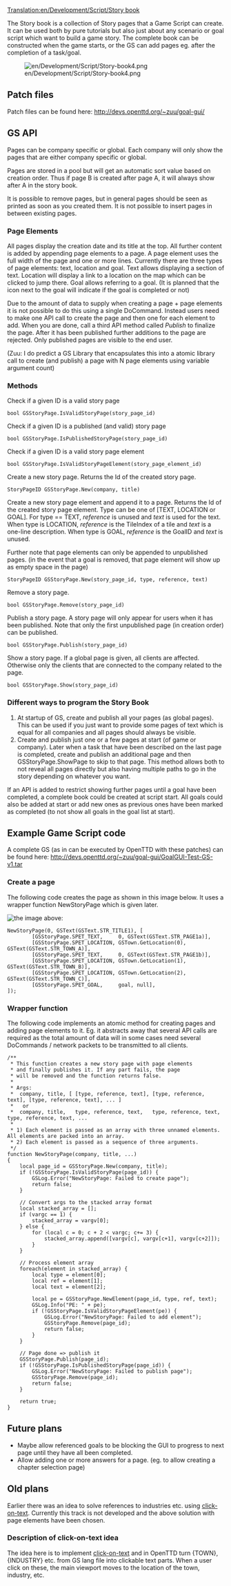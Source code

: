 [[Translation:en/Development/Script/Story book]]
{{en/Note|This page describe ongoing work that haven't been decided to go into trunk yet}}

The Story book is a collection of Story pages that a Game Script can create. It can be used both by pure tutorials but also just about any scenario or goal script which want to build a game story. The complete book can be constructed when the game starts, or the GS can add pages eg. after the completion of a task/goal.

[[File:en/Development/Script/Story-book4.png]]

== Patch files ==
Patch files can be found here: http://devs.openttd.org/~zuu/goal-gui/

== GS API ==
Pages can be company specific or global. Each company will only show the pages that are either company specific or global.

Pages are stored in a pool but will get an automatic sort value based on creation order. Thus if page B is created after page A, it will always show after A in the story book.

It is possible to remove pages, but in general pages should be seen as printed as soon as you created them. It is not possible to insert pages in between existing pages.

=== Page Elements ===
All pages display the creation date and its title at the top. All further content is added by appending page elements to a page. A page element uses the full width of the page and one or more lines. Currently there are three types of page elements: text, location and goal. Text allows displaying a section of text. Location will display a link to a location on the map which can be clicked to jump there. Goal allows referring to a goal. (It is planned that the icon next to the goal will indicate if the goal is completed or not)

Due to the amount of data to supply when creating a page + page elements it is not possible to do this using a single DoCommand. Instead users need to make one API call to create the page and then one for each element to add. When you are done, call a third API method called ''Publish'' to finalize the page. After it has been published further additions to the page are rejected. Only published pages are visible to the end user.

(Zuu: I do predict a GS Library that encapsulates this into a atomic library call to create (and publish) a page with N page elements using variable argument count)

=== Methods ===
Check if a given ID is a valid story page
 bool GSStoryPage.IsValidStoryPage(story_page_id)

Check if a given ID is a published (and valid) story page
 bool GSStoryPage.IsPublishedStoryPage(story_page_id)

Check if a given ID is a valid story page element
 bool GSStoryPage.IsValidStoryPageElement(story_page_element_id)

Create a new story page. Returns the Id of the created story page.
 StoryPageID GSStoryPage.New(company, title)

Create a new story page element and append it to a page. Returns the Id of the created story page element. Type can be one of [TEXT, LOCATION or GOAL]. For type == TEXT, ''reference'' is unused and ''text'' is used for the text. When type is LOCATION, ''reference'' is the TileIndex of a tile and ''text'' is a one-line description. When type is GOAL, ''reference'' is the GoalID and ''text'' is unused.

Further note that page elements can only be appended to unpublished pages. (in the event that a goal is removed, that page element will show up as empty space in the page)
 StoryPageID GSStoryPage.New(story_page_id, type, reference, text)

Remove a story page.
 bool GSStoryPage.Remove(story_page_id)

Publish a story page. A story page will only appear for users when it has been published. Note that only the first unpublished page (in creation order) can be published.
 bool GSStoryPage.Publish(story_page_id)

Show a story page. If a global page is given, all clients are affected. Otherwise only the clients that are connected to the company related to the page.
 bool GSStoryPage.Show(story_page_id)


=== Different ways to program the Story Book ===
# At startup of GS, create and publish all your pages (as global pages). This can be used if you just want to provide some pages of text which is equal for all companies and all pages should always be visible.
# Create and publish just one or a few pages at start (of game or company). Later when a task that have been described on the last page is completed, create and publish an additional page and then GSStoryPage.ShowPage to skip to that page. This method allows both to not reveal all pages directly but also having multiple paths to go in the story depending on whatever you want.

If an API is added to restrict showing further pages until a goal have been completed, a complete book could be created at script start. All goals could also be added at start or add new ones as previous ones have been marked as completed (to not show all goals in the goal list at start).

== Example Game Script code ==
A complete GS (as in can be executed by OpenTTD with these patches) can be found here: http://devs.openttd.org/~zuu/goal-gui/GoalGUI-Test-GS-v1.tar

=== Create a page ===
The following code creates the page as shown in this image below. It uses a wrapper function NewStoryPage which is given later.

[[File:en/Development/Script/Story-book4.png|the image above]]:

<pre>NewStoryPage(0, GSText(GSText.STR_TITLE1), [
		[GSStoryPage.SPET_TEXT,     0, GSText(GSText.STR_PAGE1a)],
		[GSStoryPage.SPET_LOCATION, GSTown.GetLocation(0), GSText(GSText.STR_TOWN_A)],
		[GSStoryPage.SPET_TEXT,     0, GSText(GSText.STR_PAGE1b)],
		[GSStoryPage.SPET_LOCATION, GSTown.GetLocation(1), GSText(GSText.STR_TOWN_B)],
		[GSStoryPage.SPET_LOCATION, GSTown.GetLocation(2), GSText(GSText.STR_TOWN_C)],
		[GSStoryPage.SPET_GOAL,     goal, null],
]);
</pre>

=== Wrapper function ===
The following code implements an atomic method for creating pages and adding page elements to it. Eg. it abstracts away that several API calls are required as the total amount of data will in some cases need several DoCommands / network packets to be transmitted to all clients.
<pre>/**
 * This function creates a new story page with page elements
 * and finally publishes it. If any part fails, the page
 * will be removed and the function returns false.
 *
 * Args: 
 *  company, title, [ [type, reference, text], [type, reference, text], [type, reference, text], ... ]
 *   or
 *  company, title,   type, reference, text,   type, reference, text,   type, reference, text, ...
 *
 * 1) Each element is passed as an array with three unnamed elements. All elements are packed into an array.
 * 2) Each element is passed as a sequence of three arguments.
 */
function NewStoryPage(company, title, ...)
{
	local page_id = GSStoryPage.New(company, title);
	if (!GSStoryPage.IsValidStoryPage(page_id)) {
		GSLog.Error("NewStoryPage: Failed to create page");
		return false;
	}

	// Convert args to the stacked array format
	local stacked_array = [];
	if (vargc == 1) {
		stacked_array = vargv[0];
	} else {
		for (local c = 0; c + 2 < vargc; c+= 3) {
			stacked_array.append([vargv[c], vargv[c+1], vargv[c+2]]);
		}
	}

	// Process element array
	foreach(element in stacked_array) {
		local type = element[0];
		local ref = element[1];
		local text = element[2];

		local pe = GSStoryPage.NewElement(page_id, type, ref, text);
		GSLog.Info("PE: " + pe);
		if (!GSStoryPage.IsValidStoryPageElement(pe)) {
			GSLog.Error("NewStoryPage: Failed to add element");
			GSStoryPage.Remove(page_id);
			return false;
		}
	}

	// Page done => publish it
	GSStoryPage.Publish(page_id);
	if (!GSStoryPage.IsPublishedStoryPage(page_id)) {
		GSLog.Error("NewStoryPage: Failed to publish page");
		GSStoryPage.Remove(page_id);
		return false;
	}

	return true;
}</pre>

== Future plans ==
* Maybe allow referenced goals to be blocking the GUI to progress to next page until they have all been completed.
* Allow adding one or more answers for a page. (eg. to allow creating a chapter selection page)

== Old plans ==
Earlier there was an idea to solve references to industries etc. using [[en/Development/Design Drafts/Scripts/Click on String|click-on-text]]. Currently this track is not developed and the above solution with page elements have been chosen.

=== Description of click-on-text idea ===
The idea here is to implement [[en/Development/Design Drafts/Scripts/Click on String|click-on-text]] and in OpenTTD turn {TOWN}, {INDUSTRY} etc. from GS lang file into clickable text parts. When a user click on these, the main viewport moves to the location of the town, industry, etc.
